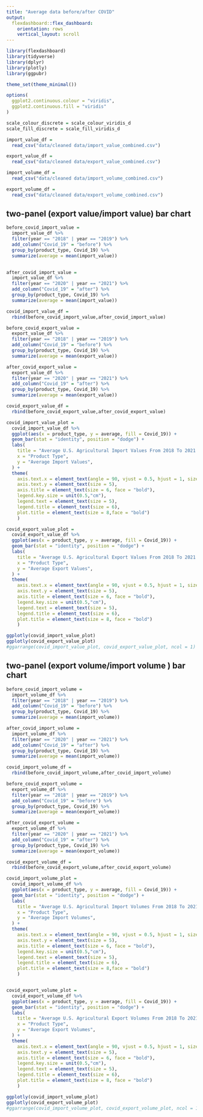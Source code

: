 ```yaml
---
title: "Average data before/after COVID"
output: 
  flexdashboard::flex_dashboard:
    orientation: rows
    vertical_layout: scroll
---
```


```r
library(flexdashboard)
library(tidyverse)
library(dplyr)
library(plotly)
library(ggpubr)

theme_set(theme_minimal())

options(
  ggplot2.continuous.colour = "viridis",
  ggplot2.continuous.fill = "viridis"
)

scale_colour_discrete = scale_colour_viridis_d
scale_fill_discrete = scale_fill_viridis_d
```

```r
import_value_df = 
  read_csv("data/cleaned data/import_value_combined.csv")

export_value_df = 
  read_csv("data/cleaned data/export_value_combined.csv")

import_volume_df = 
  read_csv("data/cleaned data/import_volume_combined.csv")

export_volume_df = 
  read_csv("data/cleaned data/export_volume_combined.csv")
```


## two-panel (export value/import value) bar chart 

```r
before_covid_import_value =
  import_value_df %>% 
  filter(year == "2018" | year == "2019") %>% 
  add_column("Covid_19" = "before") %>% 
  group_by(product_type, Covid_19) %>% 
  summarize(average = mean(import_value)) 
  

after_covid_import_value =
  import_value_df %>% 
  filter(year == "2020" | year == "2021") %>% 
  add_column("Covid_19" = "after") %>% 
  group_by(product_type, Covid_19) %>% 
  summarize(average = mean(import_value)) 

covid_import_value_df = 
  rbind(before_covid_import_value,after_covid_import_value)

before_covid_export_value =
  export_value_df %>% 
  filter(year == "2018" | year == "2019") %>% 
  add_column("Covid_19" = "before") %>% 
  group_by(product_type, Covid_19) %>% 
  summarize(average = mean(export_value))

after_covid_export_value =
  export_value_df %>% 
  filter(year == "2020" | year == "2021") %>% 
  add_column("Covid_19" = "after") %>% 
  group_by(product_type, Covid_19) %>% 
  summarize(average = mean(export_value)) 

covid_export_value_df = 
  rbind(before_covid_export_value,after_covid_export_value)

```



```r
covid_import_value_plot =  
  covid_import_value_df %>%
  ggplot(aes(x = product_type, y = average, fill = Covid_19)) +
  geom_bar(stat = "identity", position = "dodge") +
  labs(
    title = "Average U.S. Agricultural Import Values From 2018 To 2021 ",
    x = "Product Type",
    y = "Average Import Values",
  ) +
  theme(
    axis.text.x = element_text(angle = 90, vjust = 0.5, hjust = 1, size = 5),
    axis.text.y = element_text(size = 5),
    axis.title = element_text(size = 6, face = "bold"),
    legend.key.size = unit(0.5,"cm"),
    legend.text = element_text(size = 5),
    legend.title = element_text(size = 6),
    plot.title = element_text(size = 8,face = "bold")
    ) 

covid_export_value_plot =  
  covid_export_value_df %>%
  ggplot(aes(x = product_type, y = average, fill = Covid_19)) +
  geom_bar(stat = "identity", position = "dodge") +
  labs(
    title = "Average U.S. Agricultural Export Values From 2018 To 2021 ",
    x = "Product Type",
    y = "Average Export Values",
  ) +
  theme(
    axis.text.x = element_text(angle = 90, vjust = 0.5, hjust = 1, size = 5),
    axis.text.y = element_text(size = 5),
    axis.title = element_text(size = 6, face = "bold"),
    legend.key.size = unit(0.5,"cm"),
    legend.text = element_text(size = 5),
    legend.title = element_text(size = 6),
    plot.title = element_text(size = 8, face = "bold")
    )
```



```r

ggplotly(covid_import_value_plot)
ggplotly(covid_export_value_plot)
#ggarrange(covid_import_value_plot, covid_export_value_plot, ncol = 1)
```

<!--
Column {data-width=650}
-----------------------------------------------------------------------
-->

## two-panel (export volume/import volume ) bar chart 



```r
before_covid_import_volume =
  import_volume_df %>%
  filter(year == "2018" | year == "2019") %>% 
  add_column("Covid_19" = "before") %>% 
  group_by(product_type, Covid_19) %>% 
  summarize(average = mean(import_volume))

after_covid_import_volume =
  import_volume_df %>% 
  filter(year == "2020" | year == "2021") %>% 
  add_column("Covid_19" = "after") %>% 
  group_by(product_type, Covid_19) %>% 
  summarize(average = mean(import_volume))

covid_import_volume_df = 
  rbind(before_covid_import_volume,after_covid_import_volume)

before_covid_export_volume =
  export_volume_df %>%
  filter(year == "2018" | year == "2019") %>% 
  add_column("Covid_19" = "before") %>% 
  group_by(product_type, Covid_19) %>% 
  summarize(average = mean(export_volume)) 

after_covid_export_volume =
  export_volume_df %>% 
  filter(year == "2020" | year == "2021") %>% 
  add_column("Covid_19" = "after") %>% 
  group_by(product_type, Covid_19) %>% 
  summarize(average = mean(export_volume)) 

covid_export_volume_df = 
  rbind(before_covid_export_volume,after_covid_export_volume)
```


```r
covid_import_volume_plot =  
  covid_import_volume_df %>%
  ggplot(aes(x = product_type, y = average, fill = Covid_19)) +
  geom_bar(stat = "identity", position = "dodge") +
  labs(
    title = "Average U.S. Agricultural Import Volumes From 2018 To 2021 ",
    x = "Product Type",
    y = "Average Import Volumes",
  ) +
  theme(
    axis.text.x = element_text(angle = 90, vjust = 0.5, hjust = 1, size = 5),
    axis.text.y = element_text(size = 5),
    axis.title = element_text(size = 6, face = "bold"),
    legend.key.size = unit(0.5,"cm"),
    legend.text = element_text(size = 5),
    legend.title = element_text(size = 6),
    plot.title = element_text(size = 8,face = "bold")
    ) 


covid_export_volume_plot =  
  covid_export_volume_df %>%
  ggplot(aes(x = product_type, y = average, fill = Covid_19)) +
  geom_bar(stat = "identity", position = "dodge") +
  labs(
    title = "Average U.S. Agricultural Export Volumes From 2018 To 2021 ",
    x = "Product Type",
    y = "Average Export Volumes",
  ) +
  theme(
    axis.text.x = element_text(angle = 90, vjust = 0.5, hjust = 1, size = 5),
    axis.text.y = element_text(size = 5),
    axis.title = element_text(size = 6, face = "bold"),
    legend.key.size = unit(0.5,"cm"),
    legend.text = element_text(size = 5),
    legend.title = element_text(size = 6),
    plot.title = element_text(size = 8, face = "bold")
    )

ggplotly(covid_import_volume_plot)
ggplotly(covid_export_volume_plot)
#ggarrange(covid_import_volume_plot, covid_export_volume_plot, ncol = 1)
```
